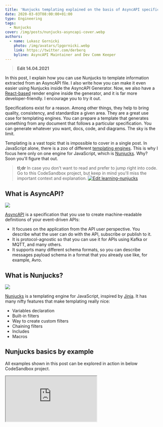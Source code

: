 ```yaml
---
title: 'Nunjucks templating explained on the basis of AsyncAPI specification'
date: 2020-03-03T08:00:00+01:00
type: Engineering
tags:
  - Nunjucks
cover: /img/posts/nunjucks-asyncapi-cover.webp
authors:
  - name: Lukasz Gornicki
    photo: /img/avatars/lpgornicki.webp
    link: https://twitter.com/derberq
    byline: AsyncAPI Maintainer and Dev Comm Keeper
---
```


> **Edit 14.04.2021**

In this post, I explain how you can use Nunjucks to template information extracted from an AsyncAPI file. I also write how you can make it even easier using Nunjucks inside the AsyncAPI Generator. Now, we also have a [React-based](https://github.com/asyncapi/generator/blob/master/docs/react-render-engine.md) render engine inside the generator, and it is far more developer-friendly. I encourage you to try it out. 

Specifications exist for a reason. Among other things, they help to bring quality, consistency, and standardize a given area. They are a great use case for templating engines. You can prepare a template that generates something from any document that follows a particular specification. You can generate whatever you want, docs, code, and diagrams. The sky is the limit.

Templating is a vast topic that is impossible to cover in a single post. In JavaScript alone, there is a zoo of different [templating engines](https://colorlib.com/wp/top-templating-engines-for-javascript/). This is why I focus here only on one engine for JavaScript, which is [Nunjucks](https://mozilla.github.io/nunjucks/). Why? Soon you'll figure that out.

> **tl;dr**
> In case you don't want to read and prefer to jump right into code. Go to this CodeSandbox project, but keep in mind you'll miss the important context and explanation.
> [![Edit learning-nunjucks](https://codesandbox.io/static/img/play-codesandbox.svg)](https://codesandbox.io/s/learning-nunjucks-wis89?fontsize=14&hidenavigation=1&theme=dark)

## What is AsyncAPI?

![](/img/posts/nunjucks-asyncapi.webp)

[AsyncAPI](https://www.asyncapi.com/) is a specification that you use to create machine-readable definitions of your event-driven APIs:

- It focuses on the application from the API user perspective. You describe what the user can do with the API, subscribe or publish to it.
- It is protocol-agnostic so that you can use it for APIs using Kafka or MQTT, and many others.
- It supports many different schema formats, so you can describe messages payload schema in a format that you already use like, for example, Avro.

## What is Nunjucks?

![](/img/posts/nunjucks-nunjucks.webp)

[Nunjucks](https://mozilla.github.io/nunjucks/) is a templating engine for JavaScript, inspired by [Jinja](https://palletsprojects.com/p/jinja/). It has many nifty features that make templating really nice:

- Variables declaration
- Built-in filters
- Way to create custom filters
- Chaining filters
- Includes
- Macros

## Nunjucks basics by example

All examples shown in this post can be explored in action in below CodeSandbox project.

<iframe src="https://codesandbox.io/embed/learning-nunjucks-wis89?autoresize=1&codemirror=1&fontsize=14&theme=dark" className="w-full h-64 border-0 rounded overflow-hidden" title="learning-nunjucks" allow="geolocation; microphone; camera; midi; vr; accelerometer; gyroscope; payment; ambient-light-sensor; encrypted-media; usb" sandbox="allow-modals allow-forms allow-popups allow-scripts allow-same-origin" />

In this learning project, I created a simple Express app that handles super short documentation generated from the AsyncAPI file. It is just a small sample of things that you can get from AsyncAPI using Nunjucks.

I picked Nunjucks here for a reason. AsyncAPI community maintains [a tool for generating](https://github.com/asyncapi/generator/) different things from the specification document, and it is using Nunjucks as a templating engine. This basically means, use my CodeSandbox to experiment with Nunjucks, but if you plan to build some serious template for AsyncAPI, do it with the [generator](https://github.com/asyncapi/generator/) or reuse existing templates.

### Variables declaration

You can declare inside the template a variable, that helps you in cases like loops. Their great use case is the same as in programming. If you have a value that you use more than once, assign it to a variable.

I used it to keep the name of the API:

```html
{% set apiName = asyncapi.info().title() %}
```

Then I could use it multiple times, for example in these sentences:

```html
{/* Sentence 1 */}
The {{ apiName }} is licensed under {{ asyncapi.info().license().name() }}.

{/* Sentence 2 */}
<p>
  Here you can find a list of channels to which you can publish and
  <strong>{{ apiName }}</strong> is subscribed to:
</p>
```

### Built-in filters

Unlike other engines, Nunjucks comes with many built-in helpers, called filters. There are around 40 different. You can for example easily make a value all uppercase:

```html
{/* server.protocol() value comes as all lowercase */}
using {{ server.protocol() | upper }} protocol
```

### Creating custom filters

Built-in filters are awesome, but sometimes you need to create your filters. In my example, I had to build a filter that helps me to modify the `server.url()` value.

In the AsyncAPI document, you can specify a server that the application uses to publish and consume messages from. In the URL, you are allowed to use variables like this: `test.mosquitto.org:{port}`. Such a variable can be described with different levels of detail. You can provide a default value and even an enum of values.

In my example, instead of a URL like `test.mosquitto.org:{port}`, I wanted to get a fixed URL with a proper port number taken from the document:

```js
//replace is performed only if there are variables in the URL and they are declared for a server
function replaceVariablesWithValues(url, serverVariables) {
  const urlVariables = getVariablesNamesFromUrl(url);
  const declaredVariables = urlVariables.filter((el) =>
    serverVariables.hasOwnProperty(el[1])
  );

  if (urlVariables.length !== 0 && declaredVariables.length !== 0) {
    let value;
    let newUrl = url;

    urlVariables.forEach((el) => {
      value = getVariableValue(serverVariables, el[1]);

      if (value) {
        newUrl = newUrl.replace(el[0], value);
      }
    });
    return newUrl;
  }
  return url;
}

function getVariablesNamesFromUrl(url) {
  let result = [],
    array;
  const regEx = /{([^}]+)}/g;

  while ((array = regEx.exec(url)) !== null) {
    result.push([array[0], array[1]]);
  }

  return result;
}

function getVariableValue(object, variable) {
  const keyValue = object[variable]._json;

  if (keyValue) return keyValue.default || (keyValue.enum && keyValue.enum[0]);
}
```

Such a filter is very handy to use, the same as the built-in filters. You can additionally enrich its context. Take a look below where you can see that my filter gets not only `server.url()` value as a context but also `server.variables()`:

```html
{{ server.url() | replaceVariablesWithValues(server.variables()) }}
```

### Chaining filters

Built-in filters, custom filters...that is not all. Chaining of the filters is like an icing on the cake.

![](/img/posts/nunjucks-cherry.webp)

The same case with URL. The URL after replacing variables with values, I want to transform it into a clickable element and make it part of the DOM. All of it made easy thanks to chaining:

```html
{{ server.url() | replaceVariablesWithValues(server.variables()) | urlize | safe
}}
```

### Includes

You can share static parts of the template. This allows you to decrease the size of templates and make maintenance easier. My example here is not very complex, and I've added it to the template to make the point that it is possible:

```html
{/* content of space.html file */}
<hr />
<br />
```

I can include it as many times as I want across the templates like this:

```html
{% include "space.html" %}
```

### Macros

You can share not only static but also dynamic parts of the template. What does it mean? Let's take an HTML list as an example. From the syntax/structure perspective, it always looks the same, but the displayed values of the list are different. Macros are here to help you out to define a list element once. It is like a mixture of the include and a filter.

In the AsyncAPI document, I have a case where I want to list all the channels that the application uses. Actually, I want to have two lists: one list that has channels where the application is subscribed (`publish` operation) to receive messages and the other one where the application publishes (`subscribe` operation) messages to.

First you define a macro:

```html
{% macro listEl(value) %}
<li><strong>{{ value }}</strong></li>
{% endmacro %}
```

Then you can import macros in your template:

```html
{% import "macros.html" as helpers %}
```

You call macros like you typically call functions:

```html
{{ helpers.listEl(channelName) }}
```

## Conclusion

Don't build tools from scratch if there are others already available, and they are open for contributions. Trying something from scratch, as I did with the templating CodeSandbox for AsyncAPI, makes sense only for learning purposes.

Keep in mind that [AsyncAPI](https://www.asyncapi.com/) is an open community. We do not work on the specification only, but tools too. Join us on [Slack](https://www.asyncapi.com/slack-invite/) and help us build awesome tools or [donate](https://opencollective.com/asyncapi).

Take time to look into the [parser-js](https://github.com/asyncapi/parser-js/). I used it in my CodeSandbox to parse the AsyncAPI document to pass it to templates as a context.
